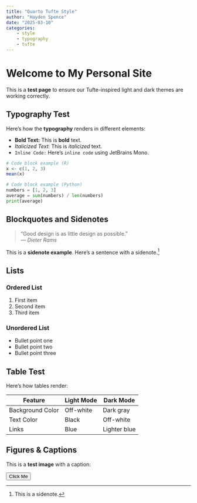 ```yaml
---
title: "Quarto Tufte Style"
author: "Hayden Spence"
date: "2025-03-10"
categories:
    - style
    - typography
    - tufte
---
```



# Welcome to My Personal Site

This is a **test page** to ensure our Tufte-inspired light and dark themes are working correctly.  

## Typography Test

Here’s how the **typography** renders in different elements:

- **Bold Text:** This is **bold** text.
- *Italicized Text:* This is *italicized* text.
- `Inline Code:` Here’s `inline code` using JetBrains Mono.

```r
# Code block example (R)
x <- c(1, 2, 3)
mean(x)
```

```python
# Code block example (Python)
numbers = [1, 2, 3]
average = sum(numbers) / len(numbers)
print(average)
```

## Blockquotes and Sidenotes

> "Good design is as little design as possible."  
> — *Dieter Rams*

This is a **sidenote example**. Here’s a sentence with a sidenote.[^1]

[^1]: This is a sidenote.

## Lists

### Ordered List
1. First item
2. Second item
3. Third item

### Unordered List
- Bullet point one
- Bullet point two
- Bullet point three

## Table Test

Here’s how tables render:

| Feature  | Light Mode | Dark Mode |
|----------|-----------|-----------|
| Background Color | Off-white | Dark gray |
| Text Color | Black | Off-white |
| Links | Blue | Lighter blue |

## Figures & Captions

This is a **test image** with a caption:


<button class="btn">Click Me</button>
